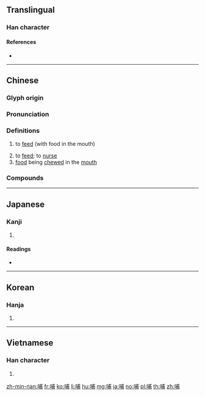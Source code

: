 ==Translingual==

===Han character===
{{Han char|rn=30|rad=口|as=07|sn=10|four=63027|canj=RIJB|ids=⿰口甫}}

====References====
* {{Han ref|kx=0191.110|dkj=03676|dj=0410.240|hdz=10626.070|uh=54FA|ud=21754|bh=ADF7|bd=44535}}

----

==Chinese==
{{zh-forms}}

===Glyph origin===
{{Han etym}}

===Pronunciation===
{{zh-pron
|m=bǔ
|c=bou6,bou1
|h=pfs=
|md=
|mn=pō͘
|w=
|mc=y
|oc=y
|cat=v,n
}}

===Definitions===
{{zh-hanzi}}

# {{lb|zh|of birds}} to [[feed]] (with food in the mouth)
# to [[feed]]; to [[nurse]]
# [[food]] being [[chew]]ed in the [[mouth]]

===Compounds===
{{zh-der|哺乳綱|哺乳動物|哺養|吐哺捉髮|哺乳類|慈烏反哺|反哺|哺鷇|嗷嗷待哺|周公吐哺|慈烏返哺|哺育袋|吐哺待賢|哺食|哺雞|哺坊|哺乳|咽哺|哺乳器|含哺鼓腹|吐哺握髮|吐哺|哺育|乳哺|撮哺|握髮吐哺|烏哺|鼓腹含哺|輟食吐哺|返哺}}

----

==Japanese==

===Kanji===
{{ja-kanji|grade=c|rs=口07}}

# {{defn|lang=ja|sort=口07}}

====Readings====
* {{ja-readings|goon=[[ぶ]] (bu)|kanon=[[ほ]] (ho)|kun=[[ふくむ]] (fukumu), [[はぐくむ]] (hagukumu)}}

----

==Korean==

===Hanja===
{{ko-hanja|hangeul=포|rv=po|mr=p'o}}

# {{defn|lang=ko|sort=口07}}

----

==Vietnamese==

===Han character===
{{vi-hantu|[[bộ]], [[phô]], [[bô]], [[bu]], [[bú]], [[bụ]], [[pho]], [[phò]]|rs=口07}}

# {{defn|lang=vi|sort=口07}}

[[zh-min-nan:哺]]
[[fr:哺]]
[[ko:哺]]
[[li:哺]]
[[hu:哺]]
[[mg:哺]]
[[ja:哺]]
[[no:哺]]
[[pl:哺]]
[[th:哺]]
[[zh:哺]]